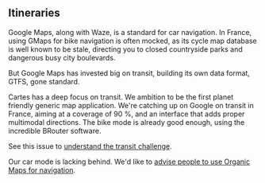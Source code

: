 ## Itineraries

Google Maps, along with Waze, is a standard for car navigation. In France, using GMaps for bike navigation is often mocked, as its cycle map database is well known to be stale, directing you to closed countryside parks and dangerous busy city boulevards.

But Google Maps has invested big on transit, building its own data format, GTFS, gone standard.

Cartes has a deep focus on transit. We ambition to be the first planet friendly generic map application. We're catching up on Google on transit in France, aiming at a coverage of 90 %, and an interface that adds proper multimodal directions. The bike mode is already good enough, using the incredible BRouter software.

See this issue to [understand the transit challenge](https://github.com/cartesapp/cartes/issues/832).

Our car mode is lacking behind. We'd like to [advise people to use Organic Maps for navigation](https://github.com/cartesapp/cartes/issues/831).

